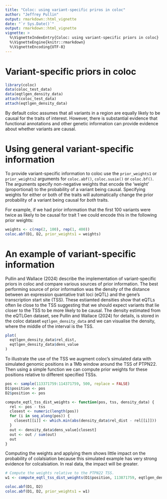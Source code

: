 ```yaml
---
title: "Coloc: using variant-specific priros in coloc"
author: "Jeffrey Pullin"
output: rmarkdown::html_vignette
date: "`r Sys.Date()`"
output: rmarkdown::html_vignette
vignette: >
  %\VignetteIndexEntry{Coloc: using variant-specific priors in coloc}
  %\VignetteEngine{knitr::rmarkdown}
  %\VignetteEncoding{UTF-8}
---
```


# Variant-specific priors in coloc

```r
library(coloc)
data(coloc_test_data)
data(eqtlgen_density_data)
attach(coloc_test_data)
attach(eqtlgen_density_data)
```

By default coloc assumes that all variants in a region are equally 
likely to be causal for the traits of interest. However, 
there is substantial evidence that functional annotations and 
other genetic information can provide evidence about whether
variants are causal. 

# Using general variant-specific information 

To provide variant-specific information to coloc use the `prior_weights1` 
or `prior_weights2` arguments for `coloc.abf()`, `coloc.susie()` or `coloc.bf()`. 
The arguments specify non-negative weights that encode the 'weight' (proportional)
to the probability of a variant being causal. Specifying weights 
for either or both of the traits will automatically change the prior 
probability of a variant being causal for *both* traits.

For example, if we had prior information that the first 100 variants were twice
as likely to be causal for trait 1 we could encode this in the following 
prior weights:

```r
weights <- c(rep(2, 100), rep(1, 400))
coloc.abf(D1, D2, prior_weights1 = weights)
```

# An example of variant-specific information

Pullin and Wallace (2024) describe the implementation of 
variant-specific priors in coloc and compare various sources 
of prior information. The best performing source of prior information 
was the density of the distance between an expression 
quantative trait loci (eQTL) and the gene's transcription start site 
(TSS). These estiamted densities show that 
eQTLs often lie close to the TSS suggesting that we should
expect variants that lie closer to the TSS to be more likely 
to be causal. The density estimated from the eQTLGen dataset, 
see Pullin and Wallace (2024) for details, is stored in the coloc 
dataset `eqtlgen_density_data` and we can visualise the density, 
where the middle of the interval is the TSS.

```r
plot(
  eqtlgen_density_data$rel_dist,
  eqtlgen_density_data$dens_value
)
```

To illustrate the use of the TSS we augment coloc's simulated data
with simulated genomic positions in a 1Mb window around the TSS of
PTPN22. Then using a simple function we can compute prior weights for 
these positions relative to different specified TSSs.

```r
pos <- sample(113371759:114371759, 500, replace = FALSE)
D1$position <- pos
D2$position <- pos

compute_eqtl_tss_dist_weights <- function(pos, tss, density_data) {
  rel <- pos - tss
  closest <- numeric(length(pos))
  for (i in seq_along(pos)) {
    closest[[i]] <- which.min(abs(density_data$rel_dist - rel[[i]]))
  }
  out <- density_data$dens_value[closest]
  out <- out / sum(out)
  out
}
```

Computing the weights and applying them shows little impact on the 
probability of colalsiation because this simulated example has very strong 
evidence for colcalsiation. In real data, the impact will be greater.

```r
# Compute the weights relative to the PTPN22 TSS.
w1 <- compute_eqtl_tss_dist_weights(D1$position, 113871759, eqtlgen_density_data) 

coloc.abf(D1, D2)
coloc.abf(D1, D2, prior_weights1 = w1)
```

